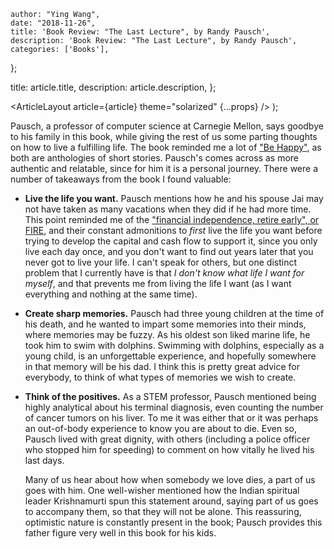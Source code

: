 
    author: "Ying Wang",
    date: "2018-11-26",
    title: 'Book Review: "The Last Lecture", by Randy Pausch',
    description: 'Book Review: "The Last Lecture", by Randy Pausch',
    categories: ['Books'],
};

  title: article.title,
  description: article.description,
};

  <ArticleLayout article={article} theme="solarized" {...props} />
);

Pausch, a professor of computer science at Carnegie Mellon, says goodbye to his
family in this book, while giving the rest of us some parting thoughts on how to
live a fulfilling life. The book reminded me a lot of ["Be
Happy"](/posts/2017/12/17/be_happy), as both are anthologies of short stories.
Pausch's comes across as more authentic and relatable, since for him it is a
personal journey. There were a number of takeaways from the book I found
valuable:

- **Live the life you want.** Pausch mentions how he and his spouse Jai may
  not have taken as many vacations when they did if he had more time. This
  point reminded me of the ["financial independence, retire early", or
  FIRE](https://twocents.lifehacker.com/the-basics-of-fire-financial-independence-and-early-re-1820129768),
  and their constant admonitions to _first_ live the life you want before
  trying to develop the capital and cash flow to support it, since you only
  live each day once, and you don't want to find out years later that you
  never got to live your life. I can't speak for others, but one distinct
  problem that I currently have is that _I don't know what life I want for
  myself_, and that prevents me from living the life I want (as I want
  everything and nothing at the same time).

- **Create sharp memories.** Pausch had three young children at the time of
  his death, and he wanted to impart some memories into their minds, where
  memories may be fuzzy. As his oldest son liked marine life, he took him to
  swim with dolphins. Swimming with dolphins, especially as a young child, is
  an unforgettable experience, and hopefully somewhere in that memory will be
  his dad. I think this is pretty great advice for everybody, to think of what
  types of memories we wish to create.

- **Think of the positives.** As a STEM professor, Pausch mentioned being
  highly analytical about his terminal diagnosis, even counting the number of
  cancer tumors on his liver. To me it was either that or it was perhaps an
  out-of-body experience to know you are about to die. Even so, Pausch lived
  with great dignity, with others (including a police officer who stopped him
  for speeding) to comment on how vitally he lived his last days.

  Many of us hear about how when somebody we love dies, a part of us goes with
  him. One well-wisher mentioned how the Indian spiritual leader Krishnamurti
  spun this statement around, saying part of us goes to accompany them, so
  that they will not be alone. This reassuring, optimistic nature is
  constantly present in the book; Pausch provides this father figure very well
  in this book for his kids.
